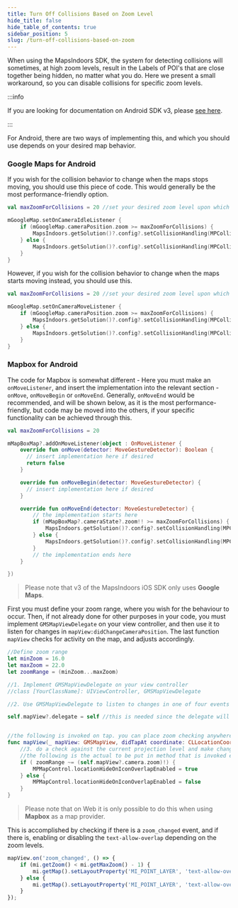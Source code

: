 ```yaml
---
title: Turn Off Collisions Based on Zoom Level
hide_title: false
hide_table_of_contents: true
sidebar_position: 5
slug: /turn-off-collisions-based-on-zoom
---
```



When using the MapsIndoors SDK, the system for detecting collisions will sometimes, at high zoom levels, result in the Labels of POI's that are close together being hidden, no matter what you do. Here we present a small workaround, so you can disable collisions for specific zoom levels.

<Tabs groupId="display-rules">
<TabItem value="android" label="Android v4" default>

:::info

If you are looking for documentation on Android SDK v3, please [see here](https://docs-legacy.mapsindoors.com/content/legacy/android_v3/).

:::

For Android, there are two ways of implementing this, and which you should use depends on your desired map behavior.

### Google Maps for Android

If you wish for the collision behavior to change when the maps stops moving, you should use this piece of code. This would generally be the most performance-friendly option.

```kotlin
val maxZoomForCollisions = 20 //set your desired zoom level upon which the collision behaviour changes

mGoogleMap.setOnCameraIdleListener {
    if (mGoogleMap.cameraPosition.zoom >= maxZoomForCollisions) {
        MapsIndoors.getSolution()?.config?.setCollisionHandling(MPCollisionHandling.ALLOW_OVERLAP)
    } else {
        MapsIndoors.getSolution()?.config?.setCollisionHandling(MPCollisionHandling.REMOVE_LABEL_FIRST)
    }
}
```

However, if you wish for the collision behavior to change when the maps starts moving instead, you should use this.

```kotlin
val maxZoomForCollisions = 20 //set your desired zoom level upon which the collision behaviour changes

mGoogleMap.setOnCameraMoveListener {
    if (mGoogleMap.cameraPosition.zoom >= maxZoomForCollisions) {
        MapsIndoors.getSolution()?.config?.setCollisionHandling(MPCollisionHandling.ALLOW_OVERLAP)
    } else {
        MapsIndoors.getSolution()?.config?.setCollisionHandling(MPCollisionHandling.REMOVE_LABEL_FIRST)
    }
}
```

### Mapbox for Android

The code for Mapbox is somewhat different - Here you must make an `onMoveListener`, and insert the implementation into the relevant section - `onMove`, `onMoveBegin` or `onMoveEnd`. Generally, `onMoveEnd` would be recommended, and will be shown below, as it is the most performance-friendly, but code may be moved into the others, if your specific functionality can be achieved through this.

```kotlin
val maxZoomForCollisions = 20

mMapBoxMap?.addOnMoveListener(object : OnMoveListener {
    override fun onMove(detector: MoveGestureDetector): Boolean {
      // insert implementation here if desired
      return false
    }

    override fun onMoveBegin(detector: MoveGestureDetector) {
      // insert implementation here if desired
    }

    override fun onMoveEnd(detector: MoveGestureDetector) {
        // the implementation starts here
        if (mMapBoxMap?.cameraState?.zoom!! >= maxZoomForCollisions) {
            MapsIndoors.getSolution()?.config?.setCollisionHandling(MPCollisionHandling.ALLOW_OVERLAP)
        } else {
            MapsIndoors.getSolution()?.config?.setCollisionHandling(MPCollisionHandling.REMOVE_LABEL_FIRST)
        }
        // the implementation ends here
    }

})
```

</TabItem>
<TabItem value="ios" label="iOS v3">

> Please note that v3 of the MapsIndoors iOS SDK only uses **Google Maps**.

First you must define your zoom range, where you wish for the behaviour to occur. Then, if not already done for other purposes in your code, you must implement `GMSMapViewDelegate` on your view controller, and then use it to listen for changes in `mapView:didChangeCameraPosition`. The last function `mapView` checks for activity on the map, and adjusts accordingly.

```swift
//Define zoom range
let minZoom = 16.0
let maxZoom = 22.0
let zoomRange = (minZoom...maxZoom)

//1. Implement GMSMapViewDelegate on your view controller
//class [YourClassName]: UIViewController, GMSMapViewDelegate

//2. Use GMSMapViewDelegate to listen to changes in one of four events mapView:didChangeCameraPosition

self.mapView?.delegate = self //this is needed since the delegate will inform of event updates on the map view; we will use it below


//the following is invoked on tap. you can place zoom checking anywhere in your code that is being updated
func mapView(_ mapView: GMSMapView, didTapAt coordinate: CLLocationCoordinate2D) {
    //3. do a check against the current projection level and make changes
    //the following is the actual to be put in method that is invoked everytime there is a zoom level change
    if ( zoomRange ~= (self.mapView?.camera.zoom)!) {
        MPMapControl.locationHideOnIconOverlapEnabled = true
    } else {
        MPMapControl.locationHideOnIconOverlapEnabled = false
    }
}
```

</TabItem>
<TabItem value="web" label="Web v4">

> Please note that on Web it is only possible to do this when using **Mapbox** as a map provider.

This is accomplished by checking if there is a `zoom_changed` event, and if there is, enabling or disabling the `text-allow-overlap` depending on the zoom levels.

```js
mapView.on('zoom_changed', () => {
    if (mi.getZoom() < mi.getMaxZoom() - 1) {
        mi.getMap().setLayoutProperty('MI_POINT_LAYER', 'text-allow-overlap', true);
    } else {
        mi.getMap().setLayoutProperty('MI_POINT_LAYER', 'text-allow-overlap', false);
    }
});
```

</TabItem>
</Tabs>
